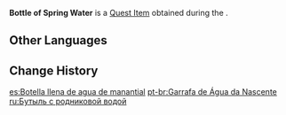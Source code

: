 {{Item Infobox
|id           = 101836
|image        = Item Bottle of Spring Water.png
|type         = Quest Items
|group        = Event Items
|description  = A bottle of spring water. The Glacial Spring Water that Blazing Heart desires should be stored within.
|source1      = [[Blazin' Trails (Part 1)]]
|event        = Summertime Odyssey
}}
'''Bottle of Spring Water''' is a [[Quest Item]] obtained during the {{Quest|Blazin' Trails (Part 1)}}.

==Other Languages==
{{Other Languages
|default_hidden = 1
|en      = Bottle of Spring Water
|zhs     = 装满泉水的瓶子
|zhs_rm  = Zhuāngmǎn Quánshuǐ de Píngzi
|zht     = 裝滿泉水的瓶子
|zht_rm  = Zhuāngmǎn Quánshuǐ de Píngzi
|ja      = 泉水の入ったボトル
|ja_rm   = Sensui no Haitta Botoru{{assumed}}
|ko      = 샘물이 담긴 병
|ko_rm   = Saemmul-i Damgin Byeong
|es      = Botella llena de agua de manantial
|fr      = Bouteille d'eau de source
|ru      = Бутыль с родниковой водой
|th      = ขวดที่บรรจุน้ำแร่ไว้
|th_rm   = 
|vi      = Chiếc Bình Chứa Đầy Nước Suối
|de      = Mit Quellwasser gefüllte Flasche
|id      = Botol Berisi Mata Air
|pt      = Garrafa de Água da Nascente
}}

==Change History==
{{Change History|2.8}}

[[es:Botella llena de agua de manantial]]
[[pt-br:Garrafa de Água da Nascente]]
[[ru:Бутыль с родниковой водой]]